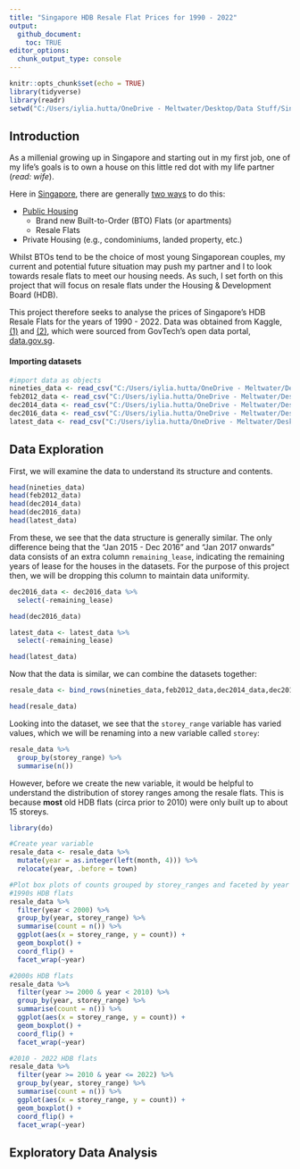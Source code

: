 ```yaml
---
title: "Singapore HDB Resale Flat Prices for 1990 - 2022"
output: 
  github_document:
    toc: TRUE
editor_options: 
  chunk_output_type: console
---
```


```r
knitr::opts_chunk$set(echo = TRUE)
library(tidyverse)
library(readr)
setwd("C:/Users/iylia.hutta/OneDrive - Meltwater/Desktop/Data Stuff/Singapore HDB Flat Resale Prices")
```

## Introduction

As a millenial growing up in Singapore and starting out in my first job, one of my life's goals is to own a house on this little red dot with my life partner (*read: wife*). 

Here in [Singapore](https://en.wikipedia.org/wiki/Singapore), there are generally [two ways](https://www.propertyguru.com.sg/property-guides/the-different-types-of-housing-in-singapore-9916) to do this:

- [Public Housing](https://www.hdb.gov.sg/about-us/our-role/public-housing-a-singapore-icon)
  - Brand new Built-to-Order (BTO) Flats (or apartments)
  - Resale Flats
- Private Housing (e.g., condominiums, landed property, etc.)

Whilst BTOs tend to be the choice of most young Singaporean couples, my current and potential future situation may push my partner and I to look towards resale flats to meet our housing needs. As such, I set forth on this project that will focus on resale flats under the Housing & Development Board (HDB).

This project therefore seeks to analyse the prices of Singapore's HDB Resale Flats for the years of 1990 - 2022. Data was obtained from Kaggle, [(1)](https://www.kaggle.com/datasets/syrahmadi/resale-hdb-flat-prices-2000-2022) and [(2)](https://www.kaggle.com/datasets/chngyuanlongrandy/hdb-prices-with-closest-mrt-distance), which were sourced from GovTech's open data portal, [data.gov.sg](https://data.gov.sg/dataset/resale-flat-prices).

#### Importing datasets

```r
#import data as objects
nineties_data <- read_csv("C:/Users/iylia.hutta/OneDrive - Meltwater/Desktop/Data Stuff/Singapore HDB Flat Resale Prices/Data/resale-flat-prices-based-on-approval-date-1990-1999.csv")
feb2012_data <- read_csv("C:/Users/iylia.hutta/OneDrive - Meltwater/Desktop/Data Stuff/Singapore HDB Flat Resale Prices/Data/resale-flat-prices-based-on-approval-date-2000-feb-2012.csv")
dec2014_data <- read_csv("C:/Users/iylia.hutta/OneDrive - Meltwater/Desktop/Data Stuff/Singapore HDB Flat Resale Prices/Data/resale-flat-prices-based-on-registration-date-from-mar-2012-to-dec-2014.csv")
dec2016_data <- read_csv("C:/Users/iylia.hutta/OneDrive - Meltwater/Desktop/Data Stuff/Singapore HDB Flat Resale Prices/Data/resale-flat-prices-based-on-registration-date-from-jan-2015-to-dec-2016.csv")
latest_data <- read_csv("C:/Users/iylia.hutta/OneDrive - Meltwater/Desktop/Data Stuff/Singapore HDB Flat Resale Prices/Data/resale-flat-prices-based-on-registration-date-from-jan-2017-onwards.csv")
```


## Data Exploration

First, we will examine the data to understand its structure and contents.

```r
head(nineties_data)
head(feb2012_data)
head(dec2014_data)
head(dec2016_data)
head(latest_data)
```

From these, we see that the data structure is generally similar. The only difference being that the "Jan 2015 - Dec 2016" and "Jan 2017 onwards" data consists of an extra column `remaining_lease`, indicating the remaining years of lease for the houses in the datasets. For the purpose of this project then, we will be dropping this column to maintain data uniformity.

```r
dec2016_data <- dec2016_data %>% 
  select(-remaining_lease)

head(dec2016_data)

latest_data <- latest_data %>% 
  select(-remaining_lease)

head(latest_data)
```

Now that the data is similar, we can combine the datasets together:

```r
resale_data <- bind_rows(nineties_data,feb2012_data,dec2014_data,dec2016_data,latest_data)

head(resale_data)
```

Looking into the dataset, we see that the `storey_range` variable has varied values, which we will be renaming into a new variable called `storey`:

```r
resale_data %>% 
  group_by(storey_range) %>% 
  summarise(n())
```

However, before we create the new variable, it would be helpful to understand the distribution of storey ranges among the resale flats. This is because **most** old HDB flats (circa prior to 2010) were only built up to about 15 storeys.

```r
library(do)

#Create year variable
resale_data <- resale_data %>% 
  mutate(year = as.integer(left(month, 4))) %>% 
  relocate(year, .before = town)

#Plot box plots of counts grouped by storey_ranges and faceted by year
#1990s HDB flats
resale_data %>% 
  filter(year < 2000) %>% 
  group_by(year, storey_range) %>% 
  summarise(count = n()) %>% 
  ggplot(aes(x = storey_range, y = count)) +
  geom_boxplot() +
  coord_flip() +
  facet_wrap(~year)

#2000s HDB flats
resale_data %>% 
  filter(year >= 2000 & year < 2010) %>% 
  group_by(year, storey_range) %>% 
  summarise(count = n()) %>% 
  ggplot(aes(x = storey_range, y = count)) +
  geom_boxplot() +
  coord_flip() +
  facet_wrap(~year)

#2010 - 2022 HDB flats
resale_data %>% 
  filter(year >= 2010 & year <= 2022) %>% 
  group_by(year, storey_range) %>% 
  summarise(count = n()) %>% 
  ggplot(aes(x = storey_range, y = count)) +
  geom_boxplot() +
  coord_flip() +
  facet_wrap(~year)
```


## Exploratory Data Analysis





